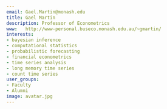 ```yaml
---
email: Gael.Martin@monash.edu
title: Gael Martin
description: Professor of Econometrics
www:   http://www-personal.buseco.monash.edu.au/~gmartin/
interests:
- bayesian inference
- computational statistics
- probabilistic forecasting
- financial econometrics
- time series analysis
- long memory time series
- count time series
user_groups:
- Faculty
- Alumni
image: avatar.jpg
---
```

